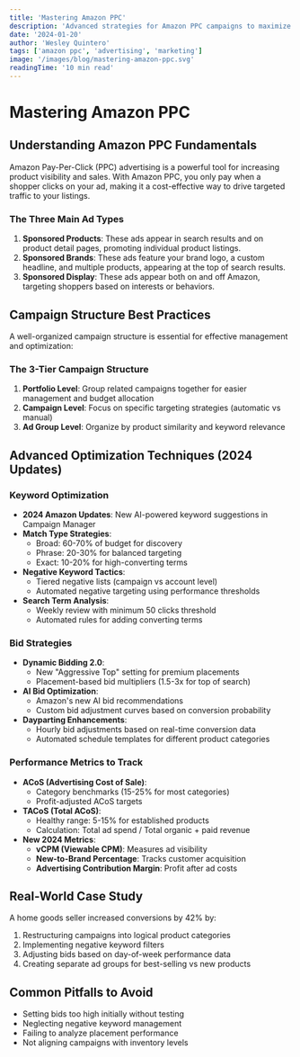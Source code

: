 ```yaml
---
title: 'Mastering Amazon PPC'
description: 'Advanced strategies for Amazon PPC campaigns to maximize ROI and boost sales'
date: '2024-01-20'
author: 'Wesley Quintero'
tags: ['amazon ppc', 'advertising', 'marketing']
image: '/images/blog/mastering-amazon-ppc.svg'
readingTime: '10 min read'
---
```


# Mastering Amazon PPC

## Understanding Amazon PPC Fundamentals

Amazon Pay-Per-Click (PPC) advertising is a powerful tool for increasing product visibility and sales. With Amazon PPC, you only pay when a shopper clicks on your ad, making it a cost-effective way to drive targeted traffic to your listings.

### The Three Main Ad Types

1. **Sponsored Products**: These ads appear in search results and on product detail pages, promoting individual product listings.
2. **Sponsored Brands**: These ads feature your brand logo, a custom headline, and multiple products, appearing at the top of search results.
3. **Sponsored Display**: These ads appear both on and off Amazon, targeting shoppers based on interests or behaviors.

## Campaign Structure Best Practices

A well-organized campaign structure is essential for effective management and optimization:

### The 3-Tier Campaign Structure

1. **Portfolio Level**: Group related campaigns together for easier management and budget allocation
2. **Campaign Level**: Focus on specific targeting strategies (automatic vs manual)
3. **Ad Group Level**: Organize by product similarity and keyword relevance

## Advanced Optimization Techniques (2024 Updates)

### Keyword Optimization

- **2024 Amazon Updates**: New AI-powered keyword suggestions in Campaign Manager
- **Match Type Strategies**:
  - Broad: 60-70% of budget for discovery
  - Phrase: 20-30% for balanced targeting
  - Exact: 10-20% for high-converting terms
- **Negative Keyword Tactics**:
  - Tiered negative lists (campaign vs account level)
  - Automated negative targeting using performance thresholds
- **Search Term Analysis**:
  - Weekly review with minimum 50 clicks threshold
  - Automated rules for adding converting terms

### Bid Strategies

- **Dynamic Bidding 2.0**:
  - New "Aggressive Top" setting for premium placements
  - Placement-based bid multipliers (1.5-3x for top of search)
- **AI Bid Optimization**:
  - Amazon's new AI bid recommendations
  - Custom bid adjustment curves based on conversion probability
- **Dayparting Enhancements**:
  - Hourly bid adjustments based on real-time conversion data
  - Automated schedule templates for different product categories

### Performance Metrics to Track

- **ACoS (Advertising Cost of Sale)**:
  - Category benchmarks (15-25% for most categories)
  - Profit-adjusted ACoS targets
- **TACoS (Total ACoS)**:
  - Healthy range: 5-15% for established products
  - Calculation: Total ad spend / Total organic + paid revenue
- **New 2024 Metrics**:
  - **vCPM (Viewable CPM)**: Measures ad visibility
  - **New-to-Brand Percentage**: Tracks customer acquisition
  - **Advertising Contribution Margin**: Profit after ad costs

## Real-World Case Study

A home goods seller increased conversions by 42% by:

1. Restructuring campaigns into logical product categories
2. Implementing negative keyword filters
3. Adjusting bids based on day-of-week performance data
4. Creating separate ad groups for best-selling vs new products

## Common Pitfalls to Avoid

- Setting bids too high initially without testing
- Neglecting negative keyword management
- Failing to analyze placement performance
- Not aligning campaigns with inventory levels

